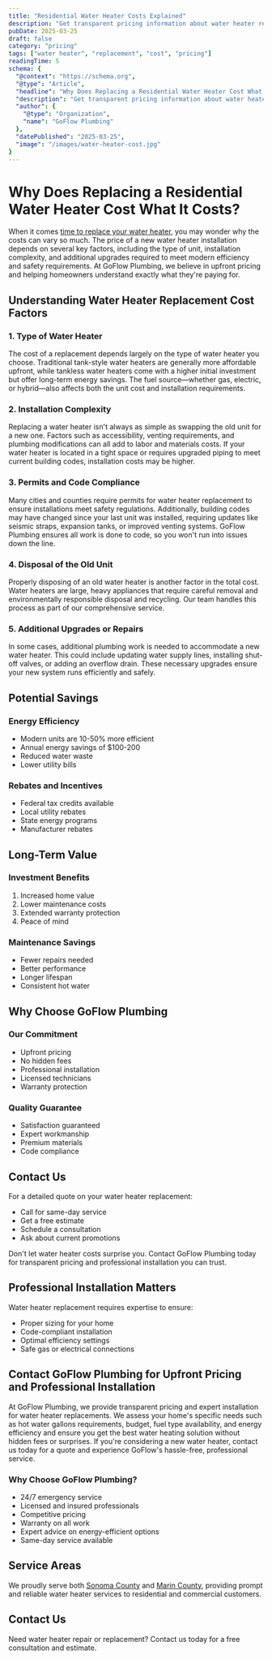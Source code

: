 ```yaml
---
title: "Residential Water Heater Costs Explained"
description: "Get transparent pricing information about water heater replacement costs, including installation, removal, and potential savings."
pubDate: 2025-03-25
draft: false
category: "pricing"
tags: ["water heater", "replacement", "cost", "pricing"]
readingTime: 5
schema: {
  "@context": "https://schema.org",
  "@type": "Article",
  "headline": "Why Does Replacing a Residential Water Heater Cost What It Costs?",
  "description": "Get transparent pricing information about water heater replacement costs, including installation, removal, and potential savings.",
  "author": {
    "@type": "Organization",
    "name": "GoFlow Plumbing"
  },
  "datePublished": "2025-03-25",
  "image": "/images/water-heater-cost.jpg"
}
---
```


# Why Does Replacing a Residential Water Heater Cost What It Costs?

When it comes [time to replace your water heater](/articles/water-heater-replacement-signs), you may wonder why the costs can vary so much. The price of a new water heater installation depends on several key factors, including the type of unit, installation complexity, and additional upgrades required to meet modern efficiency and safety requirements. At GoFlow Plumbing, we believe in upfront pricing and helping homeowners understand exactly what they're paying for.

## Understanding Water Heater Replacement Cost Factors

### 1. Type of Water Heater
The cost of a replacement depends largely on the type of water heater you choose. Traditional tank-style water heaters are generally more affordable upfront, while tankless water heaters come with a higher initial investment but offer long-term energy savings. The fuel source—whether gas, electric, or hybrid—also affects both the unit cost and installation requirements.

### 2. Installation Complexity
Replacing a water heater isn't always as simple as swapping the old unit for a new one. Factors such as accessibility, venting requirements, and plumbing modifications can all add to labor and materials costs. If your water heater is located in a tight space or requires upgraded piping to meet current building codes, installation costs may be higher.

### 3. Permits and Code Compliance
Many cities and counties require permits for water heater replacement to ensure installations meet safety regulations. Additionally, building codes may have changed since your last unit was installed, requiring updates like seismic straps, expansion tanks, or improved venting systems. GoFlow Plumbing ensures all work is done to code, so you won't run into issues down the line.

### 4. Disposal of the Old Unit
Properly disposing of an old water heater is another factor in the total cost. Water heaters are large, heavy appliances that require careful removal and environmentally responsible disposal and recycling. Our team handles this process as part of our comprehensive service.

### 5. Additional Upgrades or Repairs
In some cases, additional plumbing work is needed to accommodate a new water heater. This could include updating water supply lines, installing shut-off valves, or adding an overflow drain. These necessary upgrades ensure your new system runs efficiently and safely.

## Potential Savings

### Energy Efficiency
- Modern units are 10-50% more efficient
- Annual energy savings of $100-200
- Reduced water waste
- Lower utility bills

### Rebates and Incentives
- Federal tax credits available
- Local utility rebates
- State energy programs
- Manufacturer rebates

## Long-Term Value

### Investment Benefits
1. Increased home value
2. Lower maintenance costs
3. Extended warranty protection
4. Peace of mind

### Maintenance Savings
- Fewer repairs needed
- Better performance
- Longer lifespan
- Consistent hot water

## Why Choose GoFlow Plumbing

### Our Commitment
- Upfront pricing
- No hidden fees
- Professional installation
- Licensed technicians
- Warranty protection

### Quality Guarantee
- Satisfaction guaranteed
- Expert workmanship
- Premium materials
- Code compliance

## Contact Us
For a detailed quote on your water heater replacement:
- Call for same-day service
- Get a free estimate
- Schedule a consultation
- Ask about current promotions

Don't let water heater costs surprise you. Contact GoFlow Plumbing today for transparent pricing and professional installation you can trust.

## Professional Installation Matters
Water heater replacement requires expertise to ensure:
- Proper sizing for your home
- Code-compliant installation
- Optimal efficiency settings
- Safe gas or electrical connections

## Contact GoFlow Plumbing for Upfront Pricing and Professional Installation
At GoFlow Plumbing, we provide transparent pricing and expert installation for water heater replacements. We assess your home's specific needs such as hot water gallons requirements, budget, fuel type availability, and energy efficiency and ensure you get the best water heating solution without hidden fees or surprises. If you're considering a new water heater, contact us today for a quote and experience GoFlow's hassle-free, professional service.

### Why Choose GoFlow Plumbing?
- 24/7 emergency service
- Licensed and insured professionals
- Competitive pricing
- Warranty on all work
- Expert advice on energy-efficient options
- Same-day service available

## Service Areas
We proudly serve both [Sonoma County](/sonoma-county-plumbing) and [Marin County](/marin-county-plumbing), providing prompt and reliable water heater services to residential and commercial customers.

## Contact Us
Need water heater repair or replacement? Contact us today for a free consultation and estimate.
